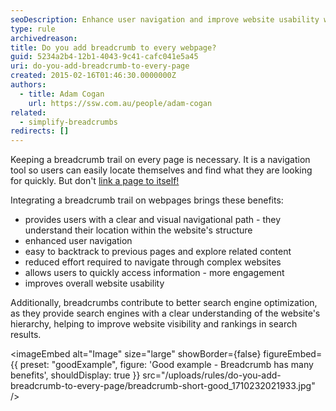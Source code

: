 ```yaml
---
seoDescription: Enhance user navigation and improve website usability with a clear breadcrumb trail, providing a visual path to help users quickly locate information and backtrack to previous pages.
type: rule
archivedreason:
title: Do you add breadcrumb to every webpage?
guid: 5234a2b4-12b1-4043-9c41-cafc041e5a45
uri: do-you-add-breadcrumb-to-every-page
created: 2015-02-16T01:46:30.0000000Z
authors:
  - title: Adam Cogan
    url: https://ssw.com.au/people/adam-cogan
related:
  - simplify-breadcrumbs
redirects: []
---
```


Keeping a breadcrumb trail on every page is necessary. It is a navigation tool so users can easily locate themselves and find what they are looking for quickly. But don't [link a page to itself!](/do-you-avoid-linking-a-page-to-itself/)

Integrating a breadcrumb trail on webpages brings these benefits:
- provides users with a clear and visual navigational path - they understand their location within the website's structure
- enhanced user navigation
- easy to backtrack to previous pages and explore related content
- reduced effort required to navigate through complex websites
- allows users to quickly access information - more engagement
- improves overall website usability

Additionally, breadcrumbs contribute to better search engine optimization, as they provide search engines with a clear understanding of the website's hierarchy, helping to improve website visibility and rankings in search results.

<imageEmbed
  alt="Image"
  size="large"
  showBorder={false}
  figureEmbed={{
    preset: "goodExample",
    figure: 'Good example - Breadcrumb has many benefits',
    shouldDisplay: true
  }}
  src="/uploads/rules/do-you-add-breadcrumb-to-every-page/breadcrumb-short-good_1710232021933.jpg"
/>